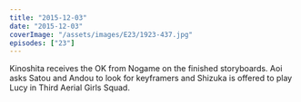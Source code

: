 ```yaml
---
title: "2015-12-03"
date: "2015-12-03"
coverImage: "/assets/images/E23/1923-437.jpg"
episodes: ["23"]
---
```


Kinoshita receives the OK from Nogame on the finished storyboards. Aoi asks Satou and Andou to look for keyframers and Shizuka is offered to play Lucy in Third Aerial Girls Squad.
